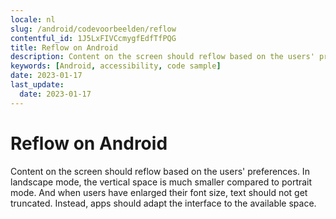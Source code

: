 ```yaml
---
locale: nl
slug: /android/codevoorbeelden/reflow
contentful_id: 1J5LxFIVCcmygfEdfTfPQG
title: Reflow on Android
description: Content on the screen should reflow based on the users' preferences.
keywords: [Android, accessibility, code sample]
date: 2023-01-17
last_update:
  date: 2023-01-17
---
```


# Reflow on Android

Content on the screen should reflow based on the users' preferences. In landscape mode, the vertical space is much smaller compared to portrait mode. And when users have enlarged their font size, text should not get truncated. Instead, apps should adapt the interface to the available space.

<CodeSample id="screen-reflow" locale="nl" platform="android"/>
